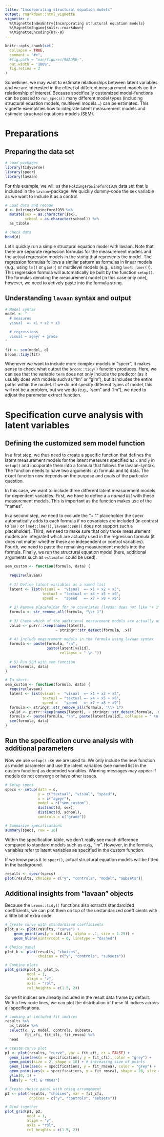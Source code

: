 ```yaml
---
title: "Incorporating structural equation models"
output: rmarkdown::html_vignette
vignette: >
  %\VignetteIndexEntry{Incorporating structural equation models}
  %\VignetteEngine{knitr::rmarkdown}
  %\VignetteEncoding{UTF-8}
---
```


```r
knitr::opts_chunk$set(
  collapse = TRUE,
  comment = "#>",
  #fig.path = "man/figures/README-",
  out.width = "100%",
  fig.retina = 2
)
```

Sometimes, we may want to estimate relationships between latent variables and we are interested in the effect of different measurement models on the relationship of interest. Because specifically customized model-functions can be passed to `run_specs()` many different model types (including structural equation models, multilevel models...) can be estimated. This vignette exemplifies how to integrate latent measurement models and estimate structural equations models (SEM).


# Preparations


## Preparing the data set

```r
# Load packages
library(tidyverse)
library(specr)
library(lavaan)
```

For this example, we will us the `HolzingerSwineford1939` data set that is included in the `lavaan`-package. We quickly dummy-code the sex variable as we want to include it as a control. 

```r
# Load data and recode
d <- HolzingerSwineford1939 %>% 
  mutate(sex = as.character(sex),
         school = as.character(school)) %>%
  as_tibble

# Check data
head(d)
```

Let's quickly run a simple structural equation model with lavaan. Note that there are separate regression formulas for the measurement models and the actual regression models in the string that represents the model. The regression formulas follows a similar pattern as formulas in linear models (e.g., using `lm()` or `glm()`) or multilevel models (e.g., using `lme4::lmer()`). This regression formula will automatically be built by the function `setup()`. The formulas denoting the measurement model (in this case only one), however, we need to actively paste into the formula string. 

## Understanding `lavaan` syntax and output

```r
# Model syntax
model <- "
  # measures
  visual  =~ x1 + x2 + x3

  # regressions
  visual ~ ageyr + grade
"

fit <- sem(model, d)
broom::tidy(fit)
```

Whenever we want to include more complex models in "specr", it makes sense to check what output the `broom::tidy()` function produces. Here, we can see that the variable `term` does not only include the predictor (as it usually does with models such as "lm" or "glm"), but it includes the entire paths within the model. If we do not specify different types of model, this will not be a problem, but we we do (e.g., "sem" and "lm"), we need to adjust the paremeter extract function. 


# Specification curve analysis with latent variables

## Defining the customized sem model function

In a first step, we thus need to create a specific function that defines the latent measurement models for the latent measures specified as `x` and `y` in `setup()` and incoporate them into a formula that follows the lavaan-syntax. The function needs to have two arguments: a) formula and b) data. The exact function now depends on the purpose and goals of the particular question. 

In this case, we want to include three different latent measurement models for dependent variables. First, we have to define a a *named list* with these measurement models. This is important as the function makes use of the "names". 

In a second step, we need to exclude the "+ 1" placeholder the specr automatically adds to each formula if no covariates are included (in contrast to `lm()` or `lme4::lmer()`, `lavaan::sem()` does not support such a placeholder). Third, we need to make sure that only those measurement models are integrated which are actually used in the regression formula (it does not matter whether these are independent or control variables). Fourth, we need to paste the remaining measurement models into the formula. Finally, we run the structural equation model (here, additional arguments such as `estimator` could be used).  

```r
sem_custom <- function(formula, data) {
  
  require(lavaan)
  
  # 1) Define latent variables as a named list
  latent <- list(visual =  "visual  =~ x1 + x2 + x3",
                 textual = "textual =~ x4 + x5 + x6",
                 speed =   "speed   =~ x7 + x8 + x9")
  
  # 2) Remove placeholder for no covariates (lavaan does not like "+ 1")
  formula <- str_remove_all(formula, "\\+ 1")
  
  # 3) Check which of the additional measurement models are actually used in the formula
  valid <- purrr::keep(names(latent), 
                       ~ stringr::str_detect(formula, .x))
  
  # 4) Include measurement models in the formula using lavaan syntax
  formula <- paste(formula, "\n",
                   paste(latent[valid], 
                         collapse = " \n "))
  
  # 5) Run SEM with sem function
  sem(formula, data)
}

# In short:
sem_custom <- function(formula, data) {
  require(lavaan)
  latent <- list(visual =  "visual  =~ x1 + x2 + x3",
                 textual = "textual =~ x4 + x5 + x6",
                 speed =   "speed   =~ x7 + x8 + x9")
  formula <- stringr::str_remove_all(formula, "\\+ 1")
  valid <- purrr::keep(names(latent), ~ stringr::str_detect(formula, .x))
  formula <- paste(formula, "\n", paste(latent[valid], collapse = " \n "))
  sem(formula, data)
}

```


## Run the specification curve analysis with additional parameters

Now we use `setup()` like we are used to. We only include the new function as model parameter and use the latent variables (see named list in the custom function) as depended variables.  Warning messages may appear if models do not converge or have other issues. 

```r
# Setup specs
specs <- setup(data = d,
               y = c("textual", "visual", "speed"),
               x = c("ageyr"),
               model = c("sem_custom"),
               distinct(d, sex),
               distinct(d, school),
               controls = c("grade"))

# Summarize specifications
summary(specs, row = 10)
```

Within the specification table, we don't really see much difference compared to standard models such as e.g., "lm". However, in the formula, variables refer to latent variables as specified in the custom function. 

If we know pass it to `specr()`, actual structural equation models will be fitted in the background. 

```r
results <- specr(specs)
plot(results, choices = c("y", "controls", "model", "subsets"))
```

## Additional insights from "lavaan" objects

Because the `broom::tidy()` functions also extracts standardized coefficients, we can plot them on top of the unstandarized coefficients with a little bit of extra code.

```r
# Create curve with standardized coefficients
plot_a <- plot(results, "curve") + 
    geom_point(aes(y = std.all, alpha = .1, size = 1.25)) +
    geom_hline(yintercept = 0, linetype = "dashed")

# Choice panel
plot_b <- plot(results, "choices",
               choices = c("y", "controls", "subsets"))

# Combine plots
plot_grid(plot_a, plot_b,
          ncol = 1,           
          align = "v",            
          axis = "rbl",            
          rel_heights = c(1.5, 2))  
```

Some fit indices are already included in the result data frame by default.  With a few code lines, we can plot the distribution of these fit indices across all specifications.  

```r
# Looking at included fit indices
results %>%
  as_tibble %>%
  select(x, y, model, controls, subsets, 
         fit_cfi, fit_tli, fit_rmsea) %>%
  head

# Create curve plot
p1 <- plot(results, "curve", var = fit_cfi, ci = FALSE) +
  geom_line(aes(x = specifications, y = fit_cfi), color = "grey") +
  geom_point(size = 2, shape = 18) + # increasing size of points
  geom_line(aes(x = specifications, y = fit_rmsea), color = "grey") +
  geom_point(aes(x = specifications, y = fit_rmsea), shape = 20, size = 2) +
  ylim(0, 1) +
  labs(y = "cfi & rmsea")

# Create choice panel with chisq arrangement
p2 <- plot(results, "choices", var = fit_cfi, 
           choices = c("y", "controls", "subsets"))

# Bind together
plot_grid(p1, p2,
          ncol = 1,           
          align = "v",            
          axis = "rbl",            
          rel_heights = c(1.5, 2))
```




